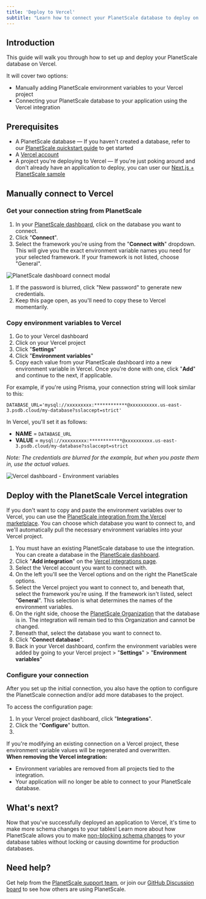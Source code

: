 ```yaml
---
title: 'Deploy to Vercel'
subtitle: "Learn how to connect your PlanetScale database to deploy on Vercel"
---
```


## Introduction

This guide will walk you through how to set up and deploy your PlanetScale database on Vercel.

It will cover two options:

- Manually adding PlanetScale environment variables to your Vercel project
- Connecting your PlanetScale database to your application using the Vercel integration

## Prerequisites

- A PlanetScale database &mdash; If you haven't created a database, refer to our [PlanetScale quickstart guide](/tutorials/planetscale-quick-start-guide#getting-started-—-planetscale-dashboard) to get started
- A [Vercel account](https://vercel.com/)
- A project you're deploying to Vercel &mdash; If you're just poking around and don't already have an application to deploy, you can user our [Next.js + PlanetScale sample](/tutorials/connect-nextjs-app)

## Manually connect to Vercel

### Get your connection string from PlanetScale

1. In your [PlanetScale dashboard](https://app.planetscale.com), click on the database you want to connect.
2. Click "**Connect**".
3. Select the framework you're using from the "**Connect with**" dropdown. This will give you the exact environment variable names you need for your selected framework. If your framework is not listed, choose "General".

![PlanetScale dashboard connect modal](/img/docs/deploy-to-vercel-connection.png)

1. If the password is blurred, click "New password" to generate new credentials.
2. Keep this page open, as you'll need to copy these to Vercel momentarily.

### Copy environment variables to Vercel

1. Go to your Vercel dashboard
2. Click on your Vercel project
3. Click "**Settings**"
4. Click "**Environment variables**"
5. Copy each value from your PlanetScale dashboard into a new environment variable in Vercel. Once you're done with one, click "**Add**" and continue to the next, if applicable.

For example, if you're using Prisma, your connection string will look similar to this:

```
DATABASE_URL='mysql://xxxxxxxxx:************@xxxxxxxxxx.us-east-3.psdb.cloud/my-database?sslaccept=strict'
```

In Vercel, you'll set it as follows:

- **NAME** = `DATABASE_URL`
- **VALUE** = `mysql://xxxxxxxxx:************@xxxxxxxxxx.us-east-3.psdb.cloud/my-database?sslaccept=strict`

*Note: The credentials are blurred for the example, but when you paste them in, use the actual values.*

![Vercel dashboard - Environment variables](/img/docs/vercel-environment-variables.png)

## Deploy with the PlanetScale Vercel integration

If you don't want to copy and paste the environment variables over to Vercel, you can use the [PlanetScale integration from the Vercel marketplace](https://vercel.com/integrations/planetscale). You can choose which database you want to connect to, and we'll automatically pull the necessary environment variables into your Vercel project.

1. You must have an existing PlanetScale database to use the integration. You can create a database in the [PlanetScale dashboard](https://app.planetscale.com).
2. Click "**Add integration**" on the [Vercel integrations page](https://vercel.com/integrations/planetscale).
3. Select the Vercel account you want to connect with.
4. On the left you'll see the Vercel options and on the right the PlanetScale options.
5. Select the Vercel project you want to connect to, and beneath that, select the framework you're using. If the framework isn't listed, select "**General**". This selection is what determines the names of the environment variables.
6. On the right side, choose the [PlanetScale Organization](/concepts/access-control#Overview) that the database is in. The integration will remain tied to this Organization and cannot be changed. 
7. Beneath that, select the database you want to connect to.
8. Click "**Connect database**".
9. Back in your Vercel dashboard, confirm the environment variables were added by going to your Vercel project > "**Settings**" > "**Environment variables**"

### Configure your connection

After you set up the initial connection, you also have the option to configure the PlanetScale connection and/or add more databases to the project.

To access the configuration page:

1. In your Vercel project dashboard, click "**Integrations**".
2. Click the "**Configure**" button.
3. 


<InfoBlock type='note'>
  If you're modifying an existing connection on a Vercel project, these environment variable values will be regenerated and overwritten.
</InfoBlock>

<InfoBlock>
  <div>
    <b>When removing the Vercel integration:</b>
    <ul>
      <li>Environment variables are removed from all projects tied to the integration.</li>
      <li>
        Your application will no longer be able to connect to your PlanetScale database.
      </li>
    </ul>
  </div>
</InfoBlock>

## What's next?

Now that you've successfully deployed an application to Vercel, it's time to make more schema changes to your tables! Learn more about how PlanetScale allows you to make [non-blocking schema changes](/concepts/nonblocking-schema-changes) to your database tables without locking or causing downtime for production databases.

## Need help?

Get help from the [PlanetScale support team](https://www.planetscale.com/support), or join our [GitHub Discussion board](https://github.com/planetscale/discussion/discussions) to see how others are using PlanetScale.
